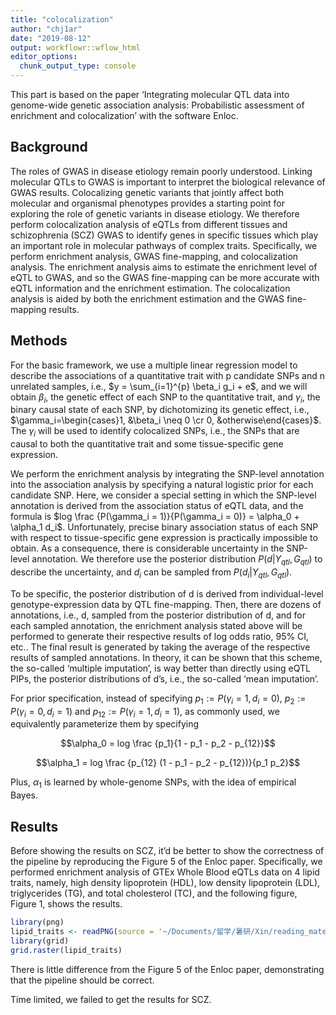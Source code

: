 ```yaml
---
title: "colocalization"
author: "chj1ar"
date: "2019-08-12"
output: workflowr::wflow_html
editor_options:
  chunk_output_type: console
---
```


This part is based on the paper 'Integrating molecular QTL data into genome-wide genetic association analysis: Probabilistic assessment of enrichment and colocalization' with the software Enloc.

## Background

The roles of GWAS in disease etiology remain poorly understood. Linking molecular QTLs to GWAS is important to interpret the biological relevance of GWAS results. Colocalizing genetic variants that jointly affect both molecular and organismal phenotypes provides a starting point for exploring the role of genetic variants in disease etiology. We therefore perform colocalization analysis of eQTLs from different tissues and schizophrenia (SCZ) GWAS to identify genes in specific tissues which play an important role in molecular pathways of complex traits. Specifically, we perform enrichment analysis, GWAS fine-mapping, and colocalization analysis. The enrichment analysis aims to estimate the enrichment level of eQTL to GWAS, and so the GWAS fine-mapping can be more accurate with eQTL information and the enrichment estimation. The colocalization analysis is aided by both the enrichment estimation and the GWAS fine-mapping results.

## Methods

For the basic framework, we use a multiple linear regression model to describe the associations of a quantitative trait with p candidate SNPs and n unrelated samples, i.e., $y = \sum_{i=1}^{p} \beta_i g_i + e$, and we will obtain $\beta_i$, the genetic effect of each SNP to the quantitative trait, and $\gamma_i$, the binary causal state of each SNP, by dichotomizing its genetic effect, i.e., $\gamma_i=\begin{cases}1, &\beta_i \neq 0 \cr 0, &otherwise\end{cases}$. The $\gamma_i$ will be used to identify colocalized SNPs, i.e., the SNPs that are causal to both the quantitative trait and some tissue-specific gene expression.

We perform the enrichment analysis by integrating the SNP-level annotation into the association analysis by specifying a natural logistic prior for each candidate SNP. Here, we consider a special setting in which the SNP-level annotation is derived from the association status of eQTL data, and the formula is $log \frac {P(\gamma_i = 1)}{P(\gamma_i = 0)} = \alpha_0 + \alpha_1 d_i$. Unfortunately, precise binary association status of each SNP with respect to tissue-specific gene expression is practically impossible to obtain. As a consequence, there is considerable uncertainty in the SNP-level annotation. We therefore use the posterior distribution $P(d | Y_{qtl}, G_{qtl})$ to describe the uncertainty, and $d_i$ can be sampled from $P(d_i | Y_{qtl}, G_{qtl})$.

To be specific, the posterior distribution of d is derived from individual-level genotype-expression data by QTL fine-mapping. Then, there are dozens of annotations, i.e., d, sampled from the posterior distribution of d, and for each sampled annotation, the enrichment analysis stated above will be performed to generate their respective results of log odds ratio, 95% CI, etc.. The final result is generated by taking the average of the respective results of sampled annotations. In theory, it can be shown that this scheme, the so-called 'multiple imputation', is way better than directly using eQTL PIPs, the posterior distributions of d's, i.e., the so-called 'mean imputation'.

For prior specification, instead of specifying $p_1 := P(\gamma_i = 1, d_i = 0)$, $p_2 := P(\gamma_i = 0, d_i = 1)$ and $p_{12} := P(\gamma_i = 1, d_i = 1)$, as commonly used, we equivalently parameterize them by specifying

$$\alpha_0 = log \frac {p_1}{1 - p_1 - p_2 - p_{12}}$$

$$\alpha_1 = log \frac {p_{12} (1 - p_1 - p_2 - p_{12})}{p_1 p_2}$$

Plus, $\alpha_1$ is learned by whole-genome SNPs, with the idea of empirical Bayes.

## Results

Before showing the results on SCZ, it'd be better to show the correctness of the pipeline by reproducing the Figure 5 of the Enloc paper. Specifically, we performed enrichment analysis of GTEx Whole Blood eQTLs data on 4 lipid traits, namely, high density lipoprotein (HDL), low density lipoprotein (LDL), triglycerides (TG), and total cholesterol (TC), and the following figure, Figure 1, shows the results.

```r
library(png)
lipid_traits <- readPNG(source = '~/Documents/留学/暑研/Xin/reading_materials/5th/lipid_traits_Enloc.png')
library(grid)
grid.raster(lipid_traits)
```


There is little difference from the Figure 5 of the Enloc paper, demonstrating that the pipeline should be correct.

Time limited, we failed to get the results for SCZ.

